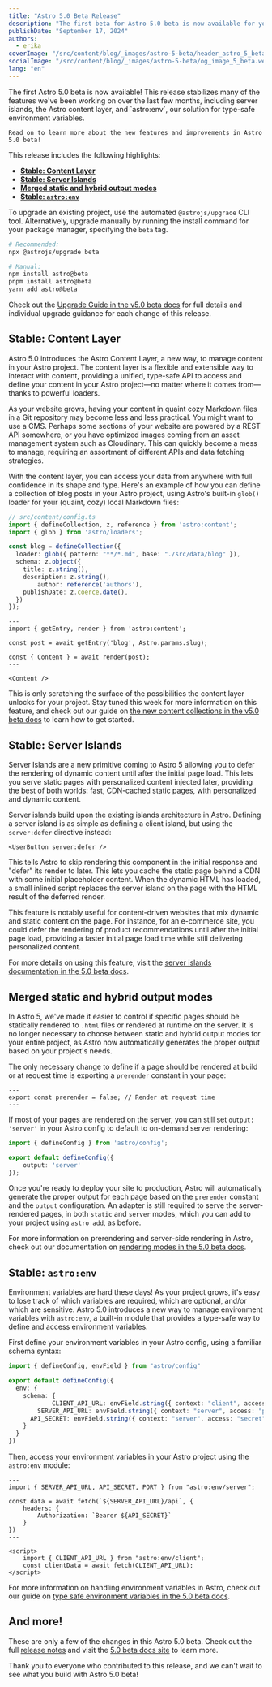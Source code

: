 ```yaml
---
title: "Astro 5.0 Beta Release"
description: "The first beta for Astro 5.0 beta is now available for you to try!"
publishDate: "September 17, 2024"
authors:
  - erika
coverImage: "/src/content/blog/_images/astro-5-beta/header_astro_5_beta.webp"
socialImage: "/src/content/blog/_images/astro-5-beta/og_image_5_beta.webp"
lang: "en"
---
```



<BlogSummary>
  The first Astro 5.0 beta is now available! This release stabilizes many of the features we've been working on over the last few months, including server islands, the Astro content layer, and `astro:env`, our solution for type-safe environment variables.

	Read on to learn more about the new features and improvements in Astro 5.0 beta!
</BlogSummary>

This release includes the following highlights:

- [**Stable: Content Layer**](#stable-content-layer)
- [**Stable: Server Islands**](#stable-server-islands)
- [**Merged static and hybrid output modes**](#merged-static-and-hybrid-output-modes)
- [**Stable: `astro:env`**](#stable-astro-env)

To upgrade an existing project, use the automated `@astrojs/upgrade` CLI tool. Alternatively, upgrade manually by running the install command for your package manager, specifying the `beta` tag.

```sh
# Recommended:
npx @astrojs/upgrade beta

# Manual:
npm install astro@beta
pnpm install astro@beta
yarn add astro@beta
```

Check out the [Upgrade Guide in the v5.0 beta docs](https://5-0-0-beta.docs.astro.build/en/guides/upgrade-to/v5/) for full details and individual upgrade guidance for each change of this release.

## Stable: Content Layer

Astro 5.0 introduces the Astro Content Layer, a new way, to manage content in your Astro project. The content layer is a flexible and extensible way to interact with content, providing a unified, type-safe API to access and define your content in your Astro project—no matter where it comes from—thanks to powerful loaders.

As your website grows, having your content in quaint cozy Markdown files in a Git repository may become less and less practical. You might want to use a CMS. Perhaps some sections of your website are powered by a REST API somewhere, or you have optimized images coming from an asset management system such as Cloudinary. This can quickly become a mess to manage, requiring an assortment of different APIs and data fetching strategies.

With the content layer, you can access your data from anywhere with full confidence in its shape and type. Here's an example of how you can define a collection of blog posts in your Astro project, using Astro's built-in  `glob()` loader for your (quaint, cozy) local Markdown files:

```ts {3,7}
// src/content/config.ts
import { defineCollection, z, reference } from 'astro:content';
import { glob } from 'astro/loaders';

const blog = defineCollection({
  loader: glob({ pattern: "**/*.md", base: "./src/data/blog" }),
  schema: z.object({
    title: z.string(),
    description: z.string(),
		author: reference('authors'),
    publishDate: z.coerce.date(),
  })
});

```

```astro
---
import { getEntry, render } from 'astro:content';

const post = await getEntry('blog', Astro.params.slug);

const { Content } = await render(post);
---

<Content />
```

This is only scratching the surface of the possibilities the content layer unlocks for your project. Stay tuned this week for more information on this feature, and check out our guide on [the new content collections in the v5.0 beta docs](https://5-0-0-beta.docs.astro.build/en/guides/content-collections/) to learn how to get started.

## Stable: Server Islands

Server Islands are a new primitive coming to Astro 5 allowing you to defer the rendering of dynamic content until after the initial page load. This lets you serve static pages with personalized content injected later, providing the best of both worlds: fast, CDN-cached static pages, with personalized and dynamic content.

Server islands build upon the existing islands architecture in Astro. Defining a server island is as simple as defining a client island, but using the `server:defer` directive instead:

```astro
<UserButton server:defer />
```

This tells Astro to skip rendering this component in the initial response and "defer" its render to later. This lets you cache the static page behind a CDN with some initial placeholder content. When the dynamic HTML has loaded, a small inlined script replaces the server island on the page with the HTML result of the deferred render.

This feature is notably useful for content-driven websites that mix dynamic and static content on the page. For instance, for an e-commerce site, you could defer the rendering of product recommendations until after the initial page load, providing a faster initial page load time while still delivering personalized content.

For more details on using this feature, visit the [server islands documentation in the 5.0 beta docs](https://5-0-0-beta.docs.astro.build/en/guides/server-islands/).

## Merged static and hybrid output modes

In Astro 5, we've made it easier to control if specific pages should be statically rendered to `.html` files or rendered at runtime on the server. It is no longer necessary to choose between static and hybrid output modes for your entire project, as Astro now automatically generates the proper output based on your project's needs.

The only necessary change to define if a page should be rendered at build or at request time is exporting a `prerender` constant in your page:

```astro
---
export const prerender = false; // Render at request time
---
```

If most of your pages are rendered on the server, you can still set `output: 'server'` in your Astro config to default to on-demand server rendering:

```ts
import { defineConfig } from 'astro/config';

export default defineConfig({
	output: 'server'
});
```

Once you're ready to deploy your site to production, Astro will automatically generate the proper output for each page based on the `prerender` constant and the `output` configuration. An adapter is still required to serve the server-rendered pages, in both `static` and `server` modes, which you can add to your project using `astro add`, as before.

For more information on prerendering and server-side rendering in Astro, check out our documentation on [rendering modes in the 5.0 beta docs](https://5-0-0-beta.docs.astro.build/en/basics/rendering/).

## Stable: `astro:env`

Environment variables are hard these days! As your project grows, it's easy to lose track of which variables are required, which are optional, and/or which are sensitive. Astro 5.0 introduces a new way to manage environment variables with `astro:env`, a built-in module that provides a type-safe way to define and access environment variables.

First define your environment variables in your Astro config, using a familiar schema syntax:

```ts
import { defineConfig, envField } from "astro/config"

export default defineConfig({
  env: {
    schema: {
			CLIENT_API_URL: envField.string({ context: "client", access: "public" }),
    	SERVER_API_URL: envField.string({ context: "server", access: "public" }),
      API_SECRET: envField.string({ context: "server", access: "secret" }),
    }
  }
})
```

Then, access your environment variables in your Astro project using the `astro:env` module:

```astro
---
import { SERVER_API_URL, API_SECRET, PORT } from "astro:env/server";

const data = await fetch(`${SERVER_API_URL}/api`, {
	headers: {
		Authorization: `Bearer ${API_SECRET}`
	}
})
---

<script>
	import { CLIENT_API_URL } from "astro:env/client";
	const clientData = await fetch(CLIENT_API_URL);
</script>
```

For more information on handling environment variables in Astro, check out our guide on [type safe environment variables in the 5.0 beta docs](https://5-0-0-beta.docs.astro.build/en/guides/environment-variables/#type-safe-environment-variables).

## And more!

These are only a few of the changes in this Astro 5.0 beta. Check out the full [release notes](https://github.com/withastro/astro/blob/refs/heads/main/packages/astro/CHANGELOG.md#500-beta1) and visit the [5.0 beta docs site](https://5-0-0-beta.docs.astro.build/en/guides/upgrade-to/v5/) to learn more.

Thank you to everyone who contributed to this release, and we can't wait to see what you build with Astro 5.0 beta!
